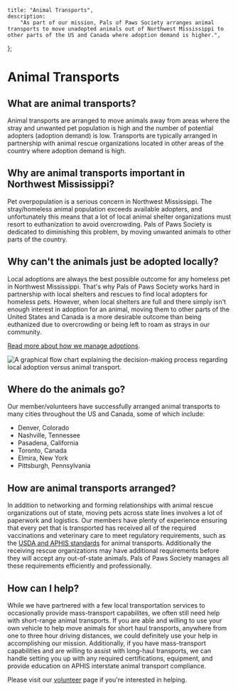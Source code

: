
	title: "Animal Transports",
	description:
		"As part of our mission, Pals of Paws Society arranges animal transports to move unadopted animals out of Northwest Mississippi to other parts of the US and Canada where adoption demand is higher.",
};


# Animal Transports

## What are animal transports?

Animal transports are arranged to move animals away from areas where the stray and unwanted pet population is high and the number of potential adopters (adoption demand) is low. Transports are typically arranged in partnership with animal rescue organizations located in other areas of the country where adoption demand is high.

## Why are animal transports important in Northwest Mississippi?

Pet overpopulation is a serious concern in Northwest Mississippi. The stray/homeless animal population exceeds available adopters, and unfortunately this means that a lot of local animal shelter organizations must resort to euthanization to avoid overcrowding. Pals of Paws Society is dedicated to diminishing this problem, by moving unwanted animals to other parts of the country.

## Why can't the animals just be adopted locally?

Local adoptions are always the best possible outcome for any homeless pet in Northwest Mississippi. That's why Pals of Paws Society works hard in partnership with local shelters and rescues to find local adopters for homeless pets. However, when local shelters are full and there simply isn't enough interest in adoption for an animal, moving them to other parts of the United States and Canada is a more desirable outcome than being euthanized due to overcrowding or being left to roam as strays in our community.

[Read more about how we manage adoptions](/about/adoption).

<Image
	src={transport}
	alt="A graphical flow chart explaining the decision-making process regarding local adoption versus animal transport."
	longdesc="/public/descriptions/transports.txt"
/>

## Where do the animals go?

Our member/volunteers have successfully arranged animal transports to many cities throughout the US and Canada, some of which include:

- Denver, Colorado
- Nashville, Tennessee
- Pasadena, California
- Toronto, Canada
- Elmira, New York
- Pittsburgh, Pennsylvania

## How are animal transports arranged?

In addition to networking and forming relationships with animal rescue organizations out of state, moving pets across state lines involves a lot of paperwork and logistics. Our members have plenty of experience ensuring that every pet that is transported has received all of the required vaccinations and veterinary care to meet regulatory requirements, such as the [USDA and APHIS standards](https://www.aphis.usda.gov/aphis/pet-travel/interstate-pet-travel) for animal transports. Additionally the receiving rescue organizations may have additional requirements before they will accept any out-of-state animals. Pals of Paws Society manages all these requirements efficiently and professionally.

## How can I help?

While we have partnered with a few local transportation services to occasionally provide mass-transport capabilites, we often still need help with short-range animal transports. If you are able and willing to use your own vehicle to help move animals for short haul transports, anywhere from one to three hour driving distances, we could definitely use your help in accomplishing our mission. Additionally, if you have mass-transport capabilities and are willing to assist with long-haul transports, we can handle setting you up with any required certifications, equipment, and provide education on APHIS interstate animal transport compliance.

Please visit our [volunteer](/volunteer) page if you're interested in helping.

